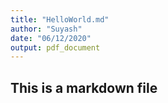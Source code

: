 ```yaml
---
title: "HelloWorld.md"
author: "Suyash"
date: "06/12/2020"
output: pdf_document
---
```



## This is a markdown file


